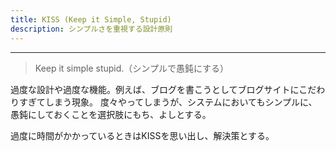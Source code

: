```yaml
---
title: KISS (Keep it Simple, Stupid)
description: シンプルさを重視する設計原則
---
```


***

> Keep it simple stupid.（シンプルで愚鈍にする）

過度な設計や過度な機能。例えば、ブログを書こうとしてブログサイトにこだわりすぎてしまう現象。 度々やってしまうが、システムにおいてもシンプルに、愚鈍にしておくことを選択肢にもち、よしとする。

過度に時間がかかっているときはKISSを思い出し、解決策とする。
